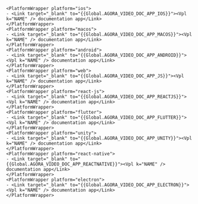    <PlatformWrapper platform="ios">
    - <Link target="_blank" to="{{Global.AGORA_VIDEO_DOC_APP_IOS}}"><Vpl k="NAME" /> documentation app</Link>
    </PlatformWrapper>
    <PlatformWrapper platform="macos">
    - <Link target="_blank" to="{{Global.AGORA_VIDEO_DOC_APP_MACOS}}"><Vpl k="NAME" /> documentation app</Link>
    </PlatformWrapper>
    <PlatformWrapper platform="android">
    - <Link target="_blank" to="{{Global.AGORA_VIDEO_DOC_APP_ANDROID}}"><Vpl k="NAME" /> documentation app</Link>
    </PlatformWrapper>
    <PlatformWrapper platform="web">
    - <Link target="_blank" to="{{Global.AGORA_VIDEO_DOC_APP_JS}}"><Vpl k="NAME" /> documentation app</Link>
    </PlatformWrapper>
    <PlatformWrapper platform="react-js">
    - <Link target="_blank" to="{{Global.AGORA_VIDEO_DOC_APP_REACTJS}}"><Vpl k="NAME" /> documentation app</Link>
    </PlatformWrapper>
    <PlatformWrapper platform="flutter">
    - <Link target="_blank" to="{{Global.AGORA_VIDEO_DOC_APP_FLUTTER}}"><Vpl k="NAME" /> documentation app</Link>
    </PlatformWrapper>
    <PlatformWrapper platform="unity">
    - <Link target="_blank" to="{{Global.AGORA_VIDEO_DOC_APP_UNITY}}"><Vpl k="NAME" /> documentation app</Link>
    </PlatformWrapper>
    <PlatformWrapper platform="react-native">
    - <Link target="_blank" to="{{Global.AGORA_VIDEO_DOC_APP_REACTNATIVE}}"><Vpl k="NAME" /> documentation app</Link>
    </PlatformWrapper>
    <PlatformWrapper platform="electron">
    - <Link target="_blank" to="{{Global.AGORA_VIDEO_DOC_APP_ELECTRON}}"><Vpl k="NAME" /> documentation app</Link>
    </PlatformWrapper>

